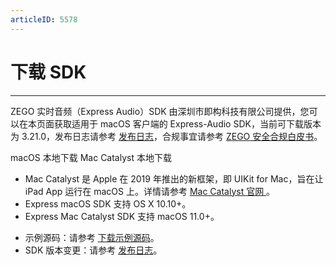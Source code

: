 ```yaml
---
articleID: 5578
---
```

# 下载 SDK

- - -

ZEGO 实时音频（Express Audio）SDK 由深圳市即构科技有限公司提供，您可以在本页面获取适用于 macOS 客户端的 Express-Audio SDK，当前可下载版本为 3.21.0，发布日志请参考 [发布日志](!DownloadSDK/Release_Notes)，合规事宜请参考 [ZEGO 安全合规白皮书](/policies-and-agreements/zego-security-and-compliance-white-paper)。

<CardGroup cols={2}>
<Card title="Express-Audio SDK v3.21.0" href="https://artifact-sdk.zego.im/rtc/ZegoExpressAudio/mac/ZegoExpressAudio-mac-shared-objc.zip">
macOS 本地下载
</Card> 
<Card title="Express-Audio SDK v3.21.0"  href="https://artifact-sdk.zego.im/rtc/ZegoExpressAudio/ios/ZegoExpressAudio-ios-shared-objc.zip">
Mac Catalyst 本地下载
</Card>
</CardGroup>

- Mac Catalyst 是 Apple 在 2019 年推出的新框架，即 UIKit for Mac，旨在让 iPad App 运行在 macOS 上。详情请参考 [Mac Catalyst 官网 ](https://developer.apple.com/mac-catalyst/)。
- Express macOS SDK 支持 OS X 10.10+。
- Express Mac Catalyst SDK 支持 macOS 11.0+。

<Note title="说明">


- 示例源码：请参考 [下载示例源码](!DownloadDemo/DownloadDemo)。
- SDK 版本变更：请参考 [发布日志](!DownloadSDK/Release_Notes)。

</Note>


